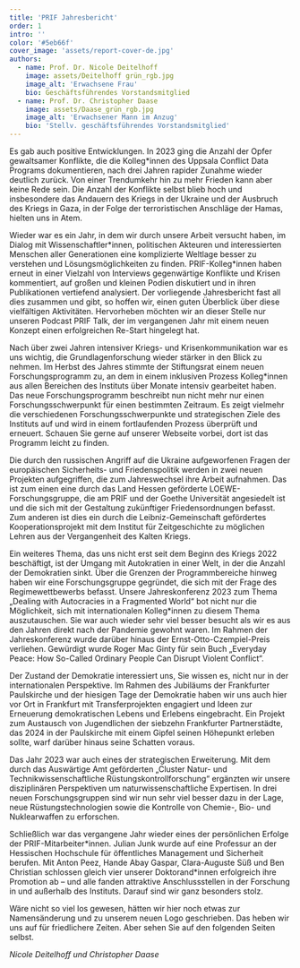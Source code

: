 ```yaml
---
title: 'PRIF Jahresbericht'
order: 1
intro: ''
color: '#5eb66f'
cover_image: 'assets/report-cover-de.jpg'
authors:
  - name: Prof. Dr. Nicole Deitelhoff
    image: assets/Deitelhoff grün_rgb.jpg
    image_alt: 'Erwachsene Frau'
    bio: Geschäftsführendes Vorstandsmitglied
  - name: Prof. Dr. Christopher Daase
    image: assets/Daase_grün_rgb.jpg
    image_alt: 'Erwachsener Mann im Anzug'
    bio: 'Stellv. geschäftsführendes Vorstandsmitglied'
---
```


<Leadin> Es gab auch</Leadin> positive Entwicklungen. In 2023 ging die Anzahl der Opfer gewaltsamer Konflikte, die die Kolleg\*innen des Uppsala Conflict Data Programs dokumentieren, nach drei Jahren rapider Zunahme wieder deutlich zurück. Von einer Trendumkehr hin zu mehr Frieden kann aber keine Rede sein. Die Anzahl der Konflikte selbst blieb hoch und insbesondere das Andauern des Kriegs in der Ukraine und der Ausbruch des Kriegs in Gaza, in der Folge der terroristischen Anschläge der Hamas, hielten uns in Atem.

Wieder war es ein Jahr, in dem wir durch unsere Arbeit versucht haben, im Dialog mit Wissenschaftler\*innen, politischen Akteuren und interessierten Menschen aller Generationen eine komplizierte Weltlage besser zu verstehen und Lösungsmöglichkeiten zu finden. PRIF-Kolleg\*innen haben erneut in einer Vielzahl von Interviews gegenwärtige Konflikte und Krisen kommentiert, auf großen und kleinen Podien diskutiert und in ihren Publikationen vertiefend analysiert. Der vorliegende Jahresbericht fast all dies zusammen und gibt, so hoffen wir, einen guten Überblick über diese vielfältigen Aktivitäten. Hervorheben möchten wir an dieser Stelle nur unseren Podcast PRIF Talk, der im vergangenen Jahr mit einem neuen Konzept einen erfolgreichen Re-Start hingelegt hat.

Nach über zwei Jahren intensiver Kriegs- und Krisenkommunikation war es uns wichtig, die Grundlagenforschung wieder stärker in den Blick zu nehmen. Im Herbst des Jahres stimmte der Stiftungsrat einem neuen Forschungsprogramm zu, an dem in einem inklusiven Prozess Kolleg\*innen aus allen Bereichen des Instituts über Monate intensiv gearbeitet haben. Das neue Forschungsprogramm beschreibt nun nicht mehr nur einen Forschungsschwerpunkt für einen bestimmten Zeitraum. Es zeigt vielmehr die verschiedenen Forschungsschwerpunkte und strategischen Ziele des Instituts auf und wird in einem fortlaufenden Prozess überprüft und erneuert. Schauen Sie gerne auf unserer Webseite vorbei, dort ist das Programm leicht zu finden.

Die durch den russischen Angriff auf die Ukraine aufgeworfenen Fragen der europäischen Sicherheits- und Friedenspolitik werden in zwei neuen Projekten aufgegriffen, die zum Jahreswechsel ihre Arbeit aufnahmen. Das ist zum einen eine durch das Land Hessen geförderte LOEWE-Forschungsgruppe, die am PRIF und der Goethe Universität angesiedelt ist und die sich mit der Gestaltung zukünftiger Friedensordnungen befasst. Zum anderen ist dies ein durch die Leibniz-Gemeinschaft gefördertes Kooperationsprojekt mit dem Institut für Zeitgeschichte zu möglichen Lehren aus der Vergangenheit des Kalten Kriegs.

Ein weiteres Thema, das uns nicht erst seit dem Beginn des Kriegs 2022 beschäftigt, ist der Umgang mit Autokratien in einer Welt, in der die Anzahl der Demokratien sinkt. Über die Grenzen der Programmbereiche hinweg haben wir eine Forschungsgruppe gegründet, die sich mit der Frage des Regimewettbewerbs befasst. Unsere Jahreskonferenz 2023 zum Thema „Dealing with Autocracies in a Fragmented World“ bot nicht nur die Möglichkeit, sich mit internationalen Kolleg\*innen zu diesem Thema auszutauschen. Sie war auch wieder sehr viel besser besucht als wir es aus den Jahren direkt nach der Pandemie gewohnt waren. Im Rahmen der Jahreskonferenz wurde darüber hinaus der Ernst-Otto-Czempiel-Preis verliehen. Gewürdigt wurde Roger Mac Ginty für sein Buch „Everyday Peace: How So-Called Ordinary People Can Disrupt Violent Conflict“.

Der Zustand der Demokratie interessiert uns, Sie wissen es, nicht nur in der internationalen Perspektive. Im Rahmen des Jubiläums der Frankfurter Paulskirche und der hiesigen Tage der Demokratie haben wir uns auch hier vor Ort in Frankfurt mit Transferprojekten engagiert und Ideen zur Erneuerung demokratischen Lebens und Erlebens eingebracht. Ein Projekt zum Austausch von Jugendlichen der siebzehn Frankfurter Partnerstädte, das 2024 in der Paulskirche mit einem Gipfel seinen Höhepunkt erleben sollte, warf darüber hinaus seine Schatten voraus.

Das Jahr 2023 war auch eines der strategischen Erweiterung. Mit dem durch das Auswärtige Amt geförderten „Cluster Natur- und Technikwissenschaftliche Rüstungskontrollforschung“ ergänzten wir unsere disziplinären Perspektiven um naturwissenschaftliche Expertisen. In drei neuen Forschungsgruppen sind wir nun sehr viel besser dazu in der Lage, neue Rüstungstechnologien sowie die Kontrolle von Chemie-, Bio- und Nuklearwaffen zu erforschen.

Schließlich war das vergangene Jahr wieder eines der persönlichen Erfolge der PRIF-Mitarbeiter\*innen. Julian Junk wurde auf eine Professur an der Hessischen Hochschule für öffentliches Management und Sicherheit berufen. Mit Anton Peez, Hande Abay Gaspar, Clara-Auguste Süß und Ben Christian schlossen gleich vier unserer Doktorand\*innen erfolgreich ihre Promotion ab – und alle fanden attraktive Anschlussstellen in der Forschung in und außerhalb des Instituts. Darauf sind wir ganz besonders stolz. 

Wäre nicht so viel los gewesen, hätten wir hier noch etwas zur Namensänderung und zu unserem neuen Logo geschrieben. Das heben wir uns auf für friedlichere Zeiten. Aber sehen Sie auf den folgenden Seiten selbst.

*Nicole Deitelhoff und Christopher Daase*

